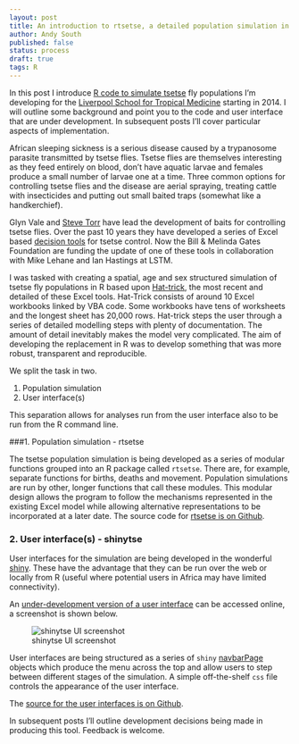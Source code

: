 ```yaml
---
layout: post
title: An introduction to rtsetse, a detailed population simulation in R
author: Andy South
published: false
status: process
draft: true
tags: R 
---
```


In this post I introduce [R code to simulate tsetse](https://github.com/AndySouth/rtsetse) fly populations I'm developing for the [Liverpool School for Tropical Medicine](http://www.lstmed.ac.uk/) starting in 2014. I will outline some background and point you to the code and user interface that are under development. In subsequent posts I'll cover particular aspects of implementation.


African sleeping sickness is a serious disease caused by a trypanosome parasite transmitted by tsetse flies. Tsetse flies are themselves interesting as they feed entirely on blood, don't have aquatic larvae and females produce a small number of larvae one at a time. Three common options for controlling tsetse flies and the disease are aerial spraying, treating cattle with insecticides and putting out small baited traps (somewhat like a handkerchief).  


Glyn Vale and [Steve Torr](http://www.lstmed.ac.uk/research/departments/staff-profiles/steve-torr/) have lead the development of baits for controlling tsetse flies. Over the past 10 years they have developed a series of Excel based [decision tools](http://www.tsetse.org/tools/index.html) for tsetse control. Now the Bill & Melinda Gates Foundation are funding the update of one of these tools in collaboration with Mike Lehane and Ian Hastings at LSTM.


I was tasked with creating a spatial, age and sex structured simulation of tsetse fly populations in R based upon [Hat-trick](http://www.tsetse.org/trick/index.html), the most recent and detailed of these Excel tools. Hat-Trick consists of around 10 Excel workbooks linked by VBA code. Some workbooks have tens of worksheets and the longest sheet has 20,000 rows. Hat-trick steps the user through a series of detailed modelling steps with plenty of documentation. The amount of detail inevitably makes the model very complicated. The aim of developing the replacement in R was to develop something that was more robust, transparent and reproducible.


We split the task in two.

1. Population simulation
2. User interface(s)


This separation allows for analyses run from the user interface also to be run from the R command line. 


###1. Population simulation - rtsetse

The tsetse population simulation is being developed as a series of modular functions grouped into an R package called `rtsetse`. There are, for example, separate functions for births, deaths and movement. Population simulations are run by other, longer functions that call these modules. This modular design allows the program to follow the mechanisms represented in the existing Excel model while allowing alternative representations to be incorporated at a later date. The source code for [rtsetse is on Github](https://github.com/AndySouth/rtsetse).



### 2. User interface(s) - shinytse

User interfaces for the simulation are being developed in the wonderful [shiny](http://shiny.rstudio.com/). These have the advantage that they can be run over the web or locally from R (useful where potential users in Africa may have limited connectivity). 

An [under-development version of a user interface](https://andysouth.shinyapps.io/shinytse7/) can be accessed online, a screenshot is shown below.


![shinytse UI screenshot](/images/shinytseUIpopOutput.png)


User interfaces are being structured as a series of `shiny` [navbarPage](http://shiny.rstudio.com/reference/shiny/latest/navbarPage.html) objects which produce the menu across the top and allow users to step between different stages of the simulation. A simple off-the-shelf `css` file controls the appearance of the user interface.  


The [source for the user interfaces is on Github](https://github.com/AndySouth/shinytse).


In subsequent posts I'll outline development decisions being made in producing this tool. Feedback is welcome.




